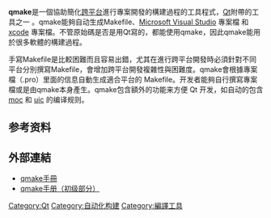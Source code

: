 {{DISPLAYTITLE:qmake}}
{{noteTA
|G1=IT
|zh-cn:文件; zh-tw:檔;}}

{{Infobox software
| name                    = qmake
| logo                    = 
| screenshot              = 
| caption                 = 
| collapsible             = 
| author                  = 
| developer               = [[Qt|Qt Project]]
| released                = 
| discontinued            = 
| latest release version  = 3.0
| latest release date     = 
| latest_preview_version  = 
| latest_preview_date     = 
| frequently updated      = 
| programming language    = [[C++|C++]]
| operating system        = [[Microsoft_Windows|Windows]], [[Linux|Linux]], [[Mac_OS_X|Mac OS X]], [[FreeBSD|FreeBSD]]
| platform                = 
| size                    = 
| language                = 
| status                  = 活跃
| genre                   = [[构建自动化|构建自动化]]
| license                 = [[LGPL|LGPL]]<ref>{{cite web|url=http://qt-project.org/products/licensing|title=Qt Licensing - Qt Developer Network|publisher=qt-project.org|accessdate=2013-07-13|archive-date=2013-06-29|archive-url=https://web.archive.org/web/20130629012222/http://qt-project.org/products/licensing|dead-url=yes}}</ref>
| website                 = 
}}

'''qmake'''是一個協助簡化[[跨平台|跨平台]]進行專案開發的構建過程的工具程式，[[Qt|Qt]]附帶的工具之一 。qmake能夠自动生成Makefile、[[Microsoft_Visual_Studio|Microsoft Visual Studio]] 專案檔 和 [[xcode|xcode]] 專案檔。不管原始碼是否是用Qt寫的，都能使用qmake，因此qmake能用於很多軟體的構建過程。

手寫Makefile是比較困難而且容易出錯，尤其在進行跨平台開發時必須針對不同平台分別撰寫Makefile，會增加跨平台開發複雜性與困難度。qmake會根據專案檔（.pro）里面的信息自動生成適合平台的 Makefile。开发者能夠自行撰寫專案檔或是由qmake本身產生。qmake包含額外的功能来方便 Qt 开发，如自动的包含[[moc|moc]] 和 [[uic|uic]] 的编译规则。

== 参考资料 ==
{{reflist}}

== 外部連結 ==
* [https://web.archive.org/web/20130714063323/http://qt-project.org/doc/qt-5.1/qtdoc/qmake-manual.html qmake手冊] 
* [https://web.archive.org/web/20091101065648/http://www.cuteqt.com/blog/?p=556 qmake手册（初级部分）]  {{zh-cn}} 

{{Qt}}
{{Compu-lang-stub}}

[[Category:Qt|Category:Qt]]
[[Category:自动化构建|Category:自动化构建]]
[[Category:編譯工具|Category:編譯工具]]